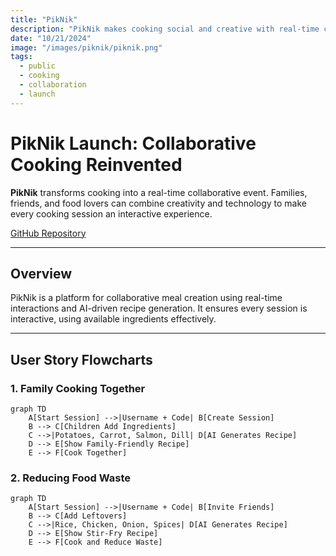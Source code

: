 ```yaml
---
title: "PikNik"
description: "PikNik makes cooking social and creative with real-time collaboration and AI-assisted recipes."
date: "10/21/2024"
image: "/images/piknik/piknik.png"
tags:
  - public
  - cooking
  - collaboration
  - launch
---
```


# PikNik Launch: Collaborative Cooking Reinvented

**PikNik** transforms cooking into a real-time collaborative event. Families, friends, and food lovers can combine creativity and technology to make every cooking session an interactive experience.

[GitHub Repository](https://github.com/lukketsvane/piknik)

---

## Overview

PikNik is a platform for collaborative meal creation using real-time interactions and AI-driven recipe generation. It ensures every session is interactive, using available ingredients effectively.

---

## User Story Flowcharts

### 1. Family Cooking Together

```mermaid
graph TD
    A[Start Session] -->|Username + Code| B[Create Session]
    B --> C[Children Add Ingredients]
    C -->|Potatoes, Carrot, Salmon, Dill| D[AI Generates Recipe]
    D --> E[Show Family-Friendly Recipe]
    E --> F[Cook Together]

```
### 2. Reducing Food Waste

```mermaid
graph TD
    A[Start Session] -->|Username + Code| B[Invite Friends]
    B --> C[Add Leftovers]
    C -->|Rice, Chicken, Onion, Spices| D[AI Generates Recipe]
    D --> E[Show Stir-Fry Recipe]
    E --> F[Cook and Reduce Waste]
```